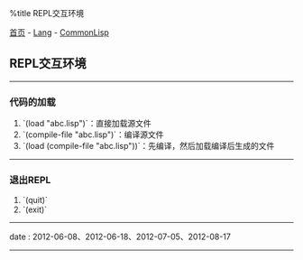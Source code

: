 %title REPL交互环境

[[../../../index|首页]] - [[../index|Lang]] - [[index|CommonLisp]]
==REPL交互环境==
----
===代码的加载===

# `(load "abc.lisp")`：直接加载源文件
# `(compile-file "abc.lisp")`：编译源文件
# `(load (compile-file "abc.lisp"))`：先编译，然后加载编译后生成的文件
----
===退出REPL===

# `(quit)`
# `(exit)`
----
<red>date</red> : 2012-06-08、2012-06-18、2012-07-05、2012-08-17
----
